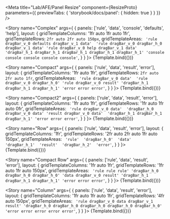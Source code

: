 
<Meta 
  title="Lab/AFE/Panel Resize"
  component={ResizeProto}
  parameters={{ previewTabs: { 'storybook/docs/panel': { hidden: true } } }}
/>

<Story 
  name="Complex" 
  args={
    { panels: ['rule', 'data', 'console', 'defaults', 'help'], 
      layout: { 
      gridTemplateColumns: '1fr auto 1fr auto 1fr',
      gridTemplateRows: `2fr auto 2fr auto 150px`,
      gridTemplateAreas: `
       'rule dragBar_v_0 defaults dragBar_v_1 data' 
       'rule dragBar_v_0 dragBar_h_0 dragBar_v_1 data'
       'rule dragBar_v_0 help dragBar_v_1 data'
       'dragBar_h_1 dragBar_h_1 dragBar_h_1 dragBar_h_1 dragBar_h_1'
       'console console console console console'`,
      }
    }
  }>
  {Template.bind({})}
</Story>

<Story
  name="Compact" 
  args={
    { panels: ['rule', 'data', 'result', 'error'], 
      layout: { 
        gridTemplateColumns: '1fr auto 1fr',
        gridTemplateRows: `2fr auto 2fr auto 1fr`,
        gridTemplateAreas: `
          'rule dragBar_v_0 data' 
          'rule dragBar_v_0 dragBar_h_0'
          'rule dragBar_v_0 result'
          'dragBar_h_1 dragBar_h_1 dragBar_h_1'
          'error error error'`,
      }
    }
  }>
  {Template.bind({})}
</Story>

<Story
  name="Compact2" 
  args={
    { panels: ['rule', 'data', 'result', 'error'], 
      layout: { 
        gridTemplateColumns: '1fr auto 1fr',
        gridTemplateRows: '1fr auto 1fr auto 0fr',
        gridTemplateAreas: `
         'rule dragBar_v_0 data' 
         'dragBar_h_0 dragBar_v_0 data'
         'result dragBar_v_0 data' 
         'dragBar_h_1 dragBar_h_1 dragBar_h_1'
         'error error error'`,
      }
    }
  }>
  {Template.bind({})}
</Story>

<Story
  name="Row" 
  args={
    { panels: ['rule', 'data', 'result', 'error'], 
      layout: { 
        gridTemplateColumns: '1fr',
        gridTemplateRows: '2fr auto 2fr auto 1fr auto 150px',
        gridTemplateAreas: `
          'rule' 
          'dragBar_h_0' 
          'data' 
          'dragBar_h_1' 
          'result' 
          'dragBar_h_2' 
          'error'`,
      }
    }
  }>
  {Template.bind({})}
</Story>

<Story
  name="Compact Row" 
  args={
    { panels: ['rule', 'data', 'result', 'error'], 
      layout: { 
      gridTemplateColumns: '1fr auto 1fr',
      gridTemplateRows: '1fr auto 1fr auto 150px',
      gridTemplateAreas: `
        'rule rule rule'
        'dragBar_h_0 dragBar_h_0 dragBar_h_0'
        'data dragBar_v_0 result'
        'dragBar_h_1 dragBar_h_1 dragBar_h_1'
        'error error error'`,
      }
    }
  }>
  {Template.bind({})}
</Story>

<Story
  name="Column" 
  args={
    { panels: ['rule', 'data', 'result', 'error'], 
      layout: { 
      gridTemplateColumns: '1fr auto 1fr auto 1fr',
      gridTemplateRows: '4fr auto 150px',
      gridTemplateAreas: `
        'rule dragBar_v_0 data dragBar_v_1 result'
        'dragBar_h_0 dragBar_h_0 dragBar_h_0 dragBar_h_0 dragBar_h_0'
        'error error error error error'`,
      }
    }
  }>
  {Template.bind({})}
</Story>
